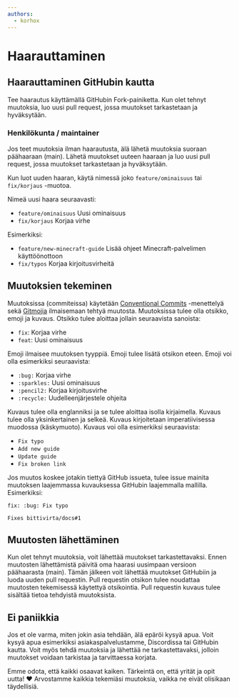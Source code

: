 ```yaml
---
authors:
  - korhox
---
```


# Haarauttaminen

## Haarauttaminen GitHubin kautta

Tee haarautus käyttämällä GitHubin Fork-painiketta. Kun olet tehnyt muutoksia, luo uusi pull request, jossa muutokset tarkastetaan ja hyväksytään.

### Henkilökunta / maintainer

Jos teet muutoksia ilman haarautusta, älä lähetä muutoksia suoraan päähaaraan (main). Lähetä muutokset uuteen haaraan ja luo uusi pull request, jossa muutokset tarkastetaan ja hyväksytään.

Kun luot uuden haaran, käytä nimessä joko `feature/ominaisuus` tai `fix/korjaus` -muotoa.

Nimeä uusi haara seuraavasti:

- `feature/ominaisuus` Uusi ominaisuus
- `fix/korjaus` Korjaa virhe

Esimerkiksi:

- `feature/new-minecraft-guide` Lisää ohjeet Minecraft-palvelimen käyttöönottoon
- `fix/typos` Korjaa kirjoitusvirheitä

## Muutoksien tekeminen

Muutoksissa (commiteissa) käytetään [Conventional Commits](https://www.conventionalcommits.org/en/v1.0.0/) -menettelyä sekä [Gitmojia](https://gitmoji.dev/) ilmaisemaan tehtyä muutosta. Muutoksissa tulee olla otsikko, emoji ja kuvaus. Otsikko tulee aloittaa jollain seuraavista sanoista:

- `fix`: Korjaa virhe
- `feat`: Uusi ominaisuus

Emoji ilmaisee muutoksen tyyppiä. Emoji tulee lisätä otsikon eteen. Emoji voi olla esimerkiksi seuraavista:

- `:bug:` Korjaa virhe
- `:sparkles:` Uusi ominaisuus
- `:pencil2:` Korjaa kirjoitusvirhe
- `:recycle:` Uudelleenjärjestele ohjeita

Kuvaus tulee olla englanniksi ja se tulee aloittaa isolla kirjaimella. Kuvaus tulee olla yksinkertainen ja selkeä. Kuvaus kirjoitetaan imperatiivisessa muodossa (käskymuoto). Kuvaus voi olla esimerkiksi seuraavista:

- `Fix typo`
- `Add new guide`
- `Update guide`
- `Fix broken link`

Jos muutos koskee jotakin tiettyä GitHub issueta, tulee issue mainita muutoksen laajemmassa kuvauksessa GitHubin laajemmalla mallilla. Esimerkiksi:

```git
fix: :bug: Fix typo

Fixes bittivirta/docs#1
```

## Muutosten lähettäminen

Kun olet tehnyt muutoksia, voit lähettää muutokset tarkastettavaksi. Ennen muutosten lähettämistä päivitä oma haarasi uusimpaan versioon päähaarasta (main). Tämän jälkeen voit lähettää muutokset GitHubiin ja luoda uuden pull requestin. Pull requestin otsikon tulee noudattaa muutosten tekemisessä käytettyä otsikointia. Pull requestin kuvaus tulee sisältää tietoa tehdyistä muutoksista.


## Ei paniikkia

Jos et ole varma, miten jokin asia tehdään, älä epäröi kysyä apua. Voit kysyä apua esimerkiksi asiakaspalvelustamme, Discordissa tai GitHubin kautta. Voit myös tehdä muutoksia ja lähettää ne tarkastettavaksi, jolloin muutokset voidaan tarkistaa ja tarvittaessa korjata.

Emme odota, että kaikki osaavat kaiken. Tärkeintä on, että yrität ja opit uutta! :heart: Arvostamme kaikkia tekemiäsi muutoksia, vaikka ne eivät olisikaan täydellisiä.


